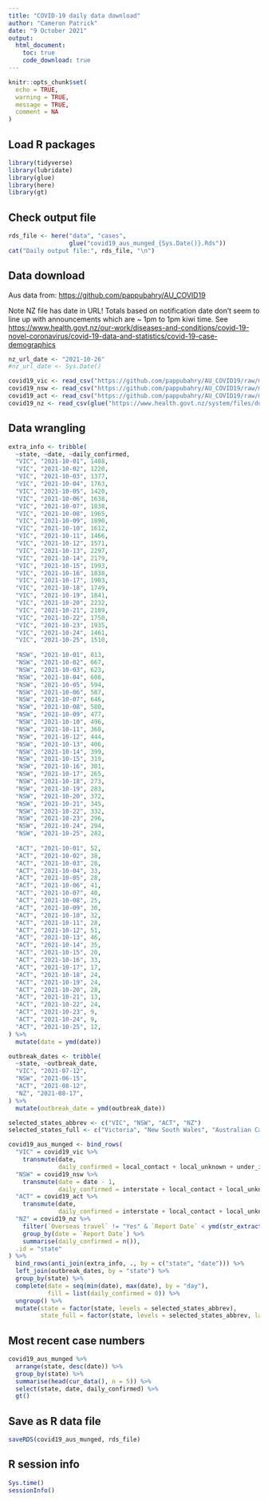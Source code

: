 ```yaml
---
title: "COVID-19 daily data download"
author: "Cameron Patrick"
date: "9 October 2021"
output: 
  html_document:
    toc: true
    code_download: true
---
```


```r
knitr::opts_chunk$set(
  echo = TRUE,
  warning = TRUE,
  message = TRUE,
  comment = NA
)
```

## Load R packages

```r
library(tidyverse)
library(lubridate)
library(glue)
library(here)
library(gt)
```

## Check output file

```r
rds_file <- here("data", "cases", 
                 glue("covid19_aus_munged_{Sys.Date()}.Rds"))
cat("Daily output file:", rds_file, "\n")
```

## Data download

Aus data from: <https://github.com/pappubahry/AU_COVID19>

Note NZ file has date in URL! Totals based on notification date don't seem to line up with announcements which are ~ 1pm to 1pm kiwi time. See <https://www.health.govt.nz/our-work/diseases-and-conditions/covid-19-novel-coronavirus/covid-19-data-and-statistics/covid-19-case-demographics>

```r
nz_url_date <- "2021-10-26"
#nz_url_date <- Sys.Date()

covid19_vic <- read_csv("https://github.com/pappubahry/AU_COVID19/raw/master/time_series_vic_sources.csv")
covid19_nsw <- read_csv("https://github.com/pappubahry/AU_COVID19/raw/master/time_series_nsw_sources.csv")
covid19_act <- read_csv("https://github.com/pappubahry/AU_COVID19/raw/master/time_series_act_sources.csv")
covid19_nz <- read_csv(glue("https://www.health.govt.nz/system/files/documents/pages/covid_cases_{nz_url_date}.csv"))
```

## Data wrangling

```r
extra_info <- tribble(
  ~state, ~date, ~daily_confirmed,
  "VIC", "2021-10-01", 1488,
  "VIC", "2021-10-02", 1220,
  "VIC", "2021-10-03", 1377,
  "VIC", "2021-10-04", 1763,
  "VIC", "2021-10-05", 1420,
  "VIC", "2021-10-06", 1638,
  "VIC", "2021-10-07", 1838,
  "VIC", "2021-10-08", 1965,
  "VIC", "2021-10-09", 1890,
  "VIC", "2021-10-10", 1612,
  "VIC", "2021-10-11", 1466,
  "VIC", "2021-10-12", 1571,
  "VIC", "2021-10-13", 2297,
  "VIC", "2021-10-14", 2179,
  "VIC", "2021-10-15", 1993,
  "VIC", "2021-10-16", 1838,
  "VIC", "2021-10-17", 1903,
  "VIC", "2021-10-18", 1749,
  "VIC", "2021-10-19", 1841,
  "VIC", "2021-10-20", 2232,
  "VIC", "2021-10-21", 2189,
  "VIC", "2021-10-22", 1750,
  "VIC", "2021-10-23", 1935,
  "VIC", "2021-10-24", 1461,
  "VIC", "2021-10-25", 1510,
  
  "NSW", "2021-10-01", 813,
  "NSW", "2021-10-02", 667,
  "NSW", "2021-10-03", 623,
  "NSW", "2021-10-04", 608,
  "NSW", "2021-10-05", 594,
  "NSW", "2021-10-06", 587,
  "NSW", "2021-10-07", 646,
  "NSW", "2021-10-08", 580,
  "NSW", "2021-10-09", 477,
  "NSW", "2021-10-10", 496,
  "NSW", "2021-10-11", 360,
  "NSW", "2021-10-12", 444,
  "NSW", "2021-10-13", 406,
  "NSW", "2021-10-14", 399,
  "NSW", "2021-10-15", 319,
  "NSW", "2021-10-16", 301,
  "NSW", "2021-10-17", 265,
  "NSW", "2021-10-18", 273,
  "NSW", "2021-10-19", 283,
  "NSW", "2021-10-20", 372,
  "NSW", "2021-10-21", 345,
  "NSW", "2021-10-22", 332,
  "NSW", "2021-10-23", 296,
  "NSW", "2021-10-24", 294,
  "NSW", "2021-10-25", 282,
  
  "ACT", "2021-10-01", 52,
  "ACT", "2021-10-02", 38,
  "ACT", "2021-10-03", 28,
  "ACT", "2021-10-04", 33,
  "ACT", "2021-10-05", 28,
  "ACT", "2021-10-06", 41,
  "ACT", "2021-10-07", 40,
  "ACT", "2021-10-08", 25,
  "ACT", "2021-10-09", 30,
  "ACT", "2021-10-10", 32,
  "ACT", "2021-10-11", 28,
  "ACT", "2021-10-12", 51,
  "ACT", "2021-10-13", 46,
  "ACT", "2021-10-14", 35,
  "ACT", "2021-10-15", 20,
  "ACT", "2021-10-16", 33,
  "ACT", "2021-10-17", 17,
  "ACT", "2021-10-18", 24,
  "ACT", "2021-10-19", 24,
  "ACT", "2021-10-20", 28,
  "ACT", "2021-10-21", 13,
  "ACT", "2021-10-22", 24,
  "ACT", "2021-10-23", 9,
  "ACT", "2021-10-24", 9,
  "ACT", "2021-10-25", 12,
) %>%
  mutate(date = ymd(date))
```

```r
outbreak_dates <- tribble(
  ~state, ~outbreak_date,
  "VIC", "2021-07-12",
  "NSW", "2021-06-15",
  "ACT", "2021-08-12",
  "NZ", "2021-08-17",
) %>%
  mutate(outbreak_date = ymd(outbreak_date))
```


```r
selected_states_abbrev <- c("VIC", "NSW", "ACT", "NZ")
selected_states_full <- c("Victoria", "New South Wales", "Australian Capital Territory", "New Zealand")

covid19_aus_munged <- bind_rows(
  "VIC" = covid19_vic %>%
    transmute(date,
              daily_confirmed = local_contact + local_unknown + under_investigation),
  "NSW" = covid19_nsw %>%
    transmute(date = date - 1,
              daily_confirmed = interstate + local_contact + local_unknown + under_investigation),
  "ACT" = covid19_act %>%
    transmute(date,
              daily_confirmed = interstate + local_contact + local_unknown + under_investigation),
  "NZ" = covid19_nz %>%
    filter(`Overseas travel` != "Yes" & `Report Date` < ymd(str_extract(nz_url_date, "^[0-9-]+"))) %>%
    group_by(date = `Report Date`) %>%
    summarise(daily_confirmed = n()),
  .id = "state"
) %>%
  bind_rows(anti_join(extra_info, ., by = c("state", "date"))) %>%
  left_join(outbreak_dates, by = "state") %>%
  group_by(state) %>%
  complete(date = seq(min(date), max(date), by = "day"),
           fill = list(daily_confirmed = 0)) %>%
  ungroup() %>%
  mutate(state = factor(state, levels = selected_states_abbrev),
         state_full = factor(state, levels = selected_states_abbrev, labels = selected_states_full))
```

## Most recent case numbers

```r
covid19_aus_munged %>%
  arrange(state, desc(date)) %>%
  group_by(state) %>%
  summarise(head(cur_data(), n = 5)) %>%
  select(state, date, daily_confirmed) %>%
  gt()
```


## Save as R data file

```r
saveRDS(covid19_aus_munged, rds_file)
```

## R session info

```r
Sys.time()
sessionInfo()
```

